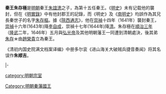 '''秦王朱存極'''{{BD||？|1646年|5月23日|catIdx=Z朱存樞}}是[[明朝|明朝]]秦王[[朱誼漶|朱誼漶]]之子，為第十五任秦王。《[[明史|明史]]》未有记载他的襲封，但在《[[明實錄|明實錄]]》中有他封郡王的記錄，而《明史》及《[[南明史_(錢海岳)|南明史]]》均誤作為其兄長秦世子的名字[[朱存樞|朱存樞]]。據《[[陝西通志|陝西通志]]》，他在[[崇禎|崇禎]]十四年（1641年）襲封秦王，[[崇禎|崇禎]]十六年(1643年)降[[李自成|李自成]]，崇禎十七年(1644年)降[[清朝|清]]。朱存極在[[順治三年|順治三年]]（[[隆武|隆武]]二年，1646年）五月與[[弘光帝|弘光帝]]及其他明朝藩王一同遭到清朝處決，後其弟[[秦王_(明朝第十六任)|朱存]][[File:木八金缺字.svg|14px]]由[[趙榮貴|趙榮貴]]立為秦王。

《清初内国史院满文档案译编》中册多尔衮《进山海关大破贼兵捷音奏闻》将其名误作'''朱顺吉'''。

{{s-start}}
{{s-none|無|[[明朝|明政府]]封之}}
{{s-ttl|title=[[明朝藩王列表_(秦王系)#某國|明某國國王]]|years=？年－1641年}}
{{s-none|無|襲封秦國，封國廢除}}
|-
{{s-before|兄景王[[朱存機|朱存機]]}}
{{s-ttl|title=[[明朝藩王列表_(秦王系)|明秦國國王]]|years=1641年－1643年}}
{{s-after|弟[[秦王_(明朝第十六任)|朱存]][[File:木八金缺字.svg|14px]]}}
{{end}}

[[category:明朝宗室|category:明朝宗室]]
[[Category:明朝秦藩國王|Category:明朝秦藩國王]]